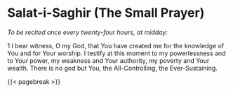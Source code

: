# Salat-i-Saghir (The Small Prayer) {#sec-salat-i-saghir .unnumbered}

*To be recited once every twenty-four hours, at midday:*

1 I bear witness, O my God, that You have created me for the knowledge of You and for Your worship. I testify at this moment to my powerlessness and to Your power, my weakness and Your authority, my poverty and Your wealth. There is no god but You, the All-Controlling, the Ever-Sustaining.

{{< pagebreak >}}
